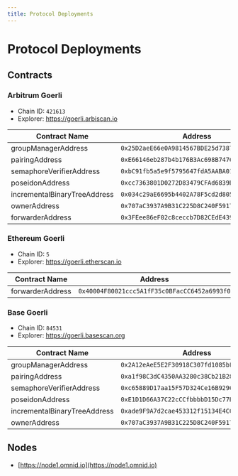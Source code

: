 ```yaml
---
title: Protocol Deployments
---
```


# Protocol Deployments

## Contracts

### Arbitrum Goerli
- Chain ID: `421613`
- Explorer: https://goerli.arbiscan.io


| Contract Name             | Address                                     |
|---------------------------|---------------------------------------------|
| groupManagerAddress       | `0x25D2aeE66e0A9814567BDE25d73875BeEd4a3408` |
| pairingAddress            | `0xE66146eb287b4b176B3Ac698B7476e79F0aF17fF` |
| semaphoreVerifierAddress  | `0xbC91fb5a5e9f5795647fdA5AABA01f4144d3aB5F` |
| poseidonAddress           | `0xcc7363801D0272D83479CFAd6839D83E4E947Da7` |
| incrementalBinaryTreeAddress | `0x034c29aE6695b4402A78F5cd2d80594e310Fb376` |
| ownerAddress              | `0x707aC3937A9B31C225D8C240F5917Be97cab9F20` |
| forwarderAddress          | `0x3FEee86eF02c8ceccb7D82CEdE439Ea8B21E53fc` |


### Ethereum Goerli
- Chain ID: `5`
- Explorer: https://goerli.etherscan.io

| Contract Name      | Address                                     |
|--------------------|---------------------------------------------|
| forwarderAddress   | `0x40004F80021ccc5A1fF35c0BFacCC6452a6993f0` |


### Base Goerli
- Chain ID: `84531`
- Explorer: https://goerli.basescan.org

| Contract Name             | Address                                     |
|---------------------------|---------------------------------------------|
| groupManagerAddress       | `0x2A12eAeE5E2F30918C307fd1085bF581E4E7672a` |
| pairingAddress            | `0xa1f98C3dC4350AA3280c38Cb21B286A53b0b6B16` |
| semaphoreVerifierAddress  | `0xc65889D17aa15F57D324Ce16B9296243Cc04824b` |
| poseidonAddress           | `0xE1D1D66A37C22cCCfbbbbD15Dc77B41c44BF681f` |
| incrementalBinaryTreeAddress | `0xade9F9A7d2cae453312f15134E4C05b39EBe3Bd7` |
| ownerAddress              | `0x707aC3937A9B31C225D8C240F5917Be97cab9F20` |


## Nodes
- [https://node1.omnid.io](https://node1.omnid.io)
